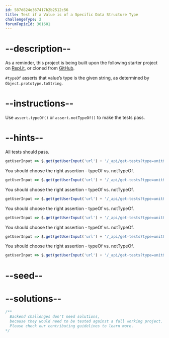 ```yaml
---
id: 587d824e367417b2b2512c56
title: Test if a Value is of a Specific Data Structure Type
challengeType: 2
forumTopicId: 301601
---
```


# --description--

As a reminder, this project is being built upon the following starter project on [Repl.it](https://repl.it/github/freeCodeCamp/boilerplate-mochachai), or cloned from [GitHub](https://github.com/freeCodeCamp/boilerplate-mochachai/).

`#typeOf` asserts that value’s type is the given string, as determined by `Object.prototype.toString`.

# --instructions--

Use `assert.typeOf()` or `assert.notTypeOf()` to make the tests pass.

# --hints--

All tests should pass.

```js
getUserInput => $.get(getUserInput('url') + '/_api/get-tests?type=unit&n=16').then(data => { assert.equal(data.state,'passed'); }, xhr => { throw new Error(xhr.responseText); })
```

You should choose the right assertion - typeOf vs. notTypeOf.

```js
getUserInput => $.get(getUserInput('url') + '/_api/get-tests?type=unit&n=16').then(data => { assert.equal(data.assertions[0].method, 'typeOf', 'myCar is typeOf Object'); }, xhr => { throw new Error(xhr.responseText); })
```

You should choose the right assertion - typeOf vs. notTypeOf.

```js
getUserInput => $.get(getUserInput('url') + '/_api/get-tests?type=unit&n=16').then(data => { assert.equal(data.assertions[1].method, 'typeOf', 'Car.model is a String'); }, xhr => { throw new Error(xhr.responseText); })
```

You should choose the right assertion - typeOf vs. notTypeOf.

```js
getUserInput => $.get(getUserInput('url') + '/_api/get-tests?type=unit&n=16').then(data => { assert.equal(data.assertions[2].method, 'notTypeOf', 'Plane.wings is a Number (not a String)'); }, xhr => { throw new Error(xhr.responseText); })
```

You should choose the right assertion - typeOf vs. notTypeOf.

```js
getUserInput => $.get(getUserInput('url') + '/_api/get-tests?type=unit&n=16').then(data => { assert.equal(data.assertions[3].method, 'typeOf', 'Plane.engines is an Array'); }, xhr => { throw new Error(xhr.responseText); })
```

You should choose the right assertion - typeOf vs. notTypeOf.

```js
getUserInput => $.get(getUserInput('url') + '/_api/get-tests?type=unit&n=16').then(data => { assert.equal(data.assertions[4].method, 'typeOf', 'Car.wheels is a Number'); }, xhr => { throw new Error(xhr.responseText); })
```

# --seed--

# --solutions--

```js
/**
  Backend challenges don't need solutions, 
  because they would need to be tested against a full working project. 
  Please check our contributing guidelines to learn more.
*/
```
